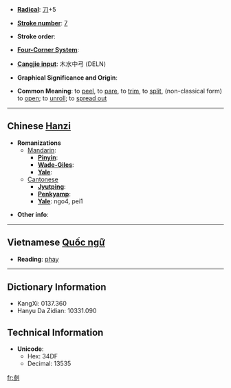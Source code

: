 * '''[[Wiktionary:Chinese radical index| Radical]]''': [[Wiktionary:Chinese radical index 刀|刀]]+5

* '''[[Wiktionary:Chinese total strokes index|Stroke number]]''': [[Wiktionary:Chinese total strokes index 7|7]]

* '''Stroke order''': 

* '''[[Wiktionary:Chinese four corner index|Four-Corner System]]''': 

* '''[[Wiktionary:Chinese Cangjie index|Cangjie input]]''': 木水中弓 (DELN)

* '''Graphical Significance and Origin''': 

* '''Common Meaning''': to [[peel]], to [[pare]], to [[trim]], to [[split]], (non-classical form) to [[open]]; to [[unroll]]; to [[spread out]]

----

== Chinese [[Hanzi]] ==

* '''Romanizations'''
** [[Mandarin]]:
*** '''[[Pinyin]]''': 
*** '''[[Wade-Giles]]''': 
*** '''[[Yale]]''': 
**[[Cantonese]]
***'''[[Jyutping]]''':
***'''[[Penkyamp]]''': 
***'''[[Yale]]''': ngo4, pei1

* '''Other info''': 

----

== Vietnamese [[Quốc ngữ]] ==

* '''Reading''': [[phay]]

----

== Dictionary Information ==

* KangXi: 0137.360
* Hanyu Da Zidian: 10331.090

== Technical Information ==

* '''Unicode''':
** Hex: 34DF
** Decimal: 13535

[[fr:㓟]]